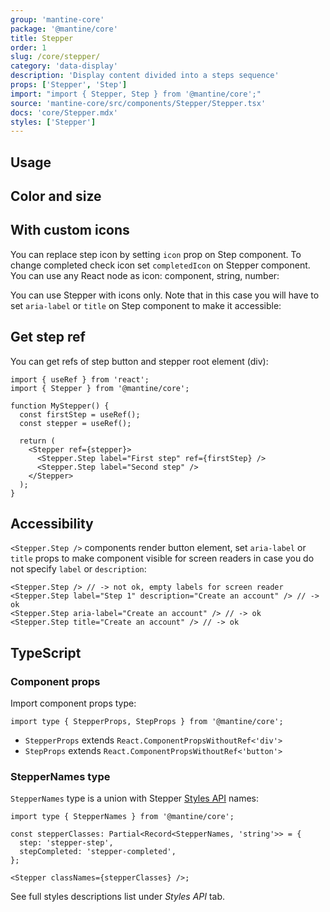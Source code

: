 ```yaml
---
group: 'mantine-core'
package: '@mantine/core'
title: Stepper
order: 1
slug: /core/stepper/
category: 'data-display'
description: 'Display content divided into a steps sequence'
props: ['Stepper', 'Step']
import: "import { Stepper, Step } from '@mantine/core';"
source: 'mantine-core/src/components/Stepper/Stepper.tsx'
docs: 'core/Stepper.mdx'
styles: ['Stepper']
---
```



## Usage

<Demo data={StepperDemos.usage} />

## Color and size

<Demo data={StepperDemos.configurator} />

<Demo data={StepperDemos.iconSizeConfigurator} />

## With custom icons

You can replace step icon by setting `icon` prop on Step component.
To change completed check icon set `completedIcon` on Stepper component.
You can use any React node as icon: component, string, number:

<Demo data={StepperDemos.icons} />

You can use Stepper with icons only. Note that in this case you will have to
set `aria-label` or `title` on Step component to make it accessible:

<Demo data={StepperDemos.iconsOnly} />

## Get step ref

You can get refs of step button and stepper root element (div):

```tsx
import { useRef } from 'react';
import { Stepper } from '@mantine/core';

function MyStepper() {
  const firstStep = useRef();
  const stepper = useRef();

  return (
    <Stepper ref={stepper}>
      <Stepper.Step label="First step" ref={firstStep} />
      <Stepper.Step label="Second step" />
    </Stepper>
  );
}
```

## Accessibility

`<Stepper.Step />` components render button element, set `aria-label` or `title` props
to make component visible for screen readers in case you do not specify `label` or `description`:

```tsx
<Stepper.Step /> // -> not ok, empty labels for screen reader
<Stepper.Step label="Step 1" description="Create an account" /> // -> ok
<Stepper.Step aria-label="Create an account" /> // -> ok
<Stepper.Step title="Create an account" /> // -> ok
```

## TypeScript

### Component props

Import component props type:

```tsx
import type { StepperProps, StepProps } from '@mantine/core';
```

- `StepperProps` extends `React.ComponentPropsWithoutRef<'div'>`
- `StepProps` extends `React.ComponentPropsWithoutRef<'button'>`

### StepperNames type

`StepperNames` type is a union with Stepper [Styles API](/theming/styles-api/) names:

```tsx
import type { StepperNames } from '@mantine/core';

const stepperClasses: Partial<Record<StepperNames, 'string'>> = {
  step: 'stepper-step',
  stepCompleted: 'stepper-completed',
};

<Stepper classNames={stepperClasses} />;
```

See full styles descriptions list under _Styles API_ tab.
